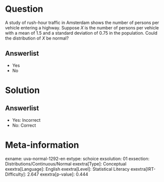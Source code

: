 Question
========

A study of rush-hour traffic in Amsterdam shows the number of persons per vehicle entering a highway. Suppose *X* is the number of persons per vehicle with a mean of 1.5 and a standard deviation of 0.75 in the population. Could the distribution of *X* be normal?

Answerlist
----------

* Yes
* No

Solution
========

Answerlist
----------

* Yes: Incorrect
* No: Correct

Meta-information
================
exname: uva-normal-1292-en
extype: schoice
exsolution: 01
exsection: Distributions/Continuous/Normal
exextra[Type]: Conceptual
exextra[Language]: English
exextra[Level]: Statistical Literacy
exextra[IRT-Difficulty]: 2.647
exextra[p-value]: 0.444
